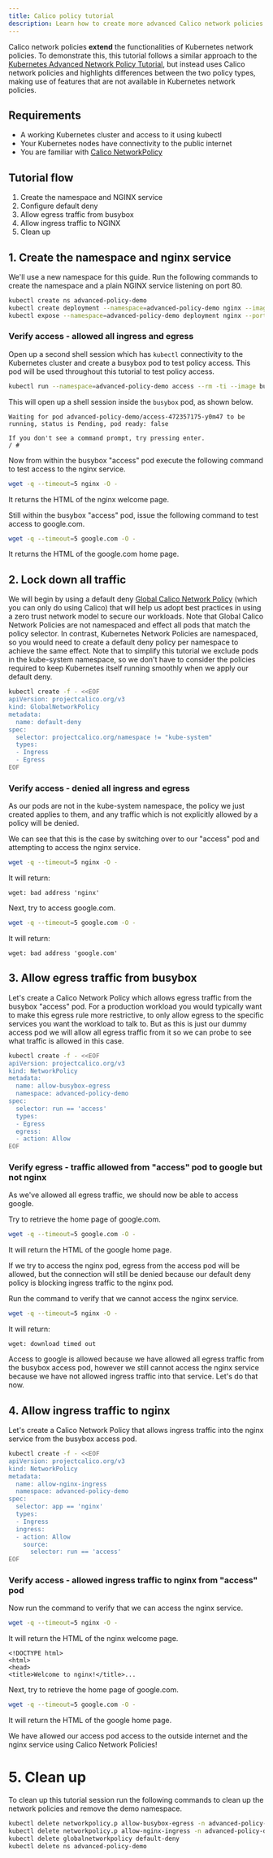 ```yaml
---
title: Calico policy tutorial
description: Learn how to create more advanced Calico network policies (namespace, allow and deny all ingress and egress).
---
```


Calico network policies **extend** the functionalities of Kubernetes network policies. To demonstrate this, this tutorial follows a similar approach to the [Kubernetes Advanced Network Policy Tutorial](../../get-started/training/tutorials/kubernetes-policy-advanced.mdx), but instead uses Calico network policies and highlights differences between the two policy types, making use of features that are not available in Kubernetes network policies.

## Requirements

- A working Kubernetes cluster and access to it using kubectl
- Your Kubernetes nodes have connectivity to the public internet
- You are familiar with [Calico NetworkPolicy](../beginners/calico-network-policy.mdx)

## Tutorial flow

1. Create the namespace and NGINX service
2. Configure default deny
3. Allow egress traffic from busybox
4. Allow ingress traffic to NGINX
5. Clean up

## 1. Create the namespace and nginx service

We'll use a new namespace for this guide. Run the following commands to create the namespace and a plain NGINX service listening on port 80.

```bash
kubectl create ns advanced-policy-demo
kubectl create deployment --namespace=advanced-policy-demo nginx --image=nginx
kubectl expose --namespace=advanced-policy-demo deployment nginx --port=80
```

### Verify access - allowed all ingress and egress

Open up a second shell session which has `kubectl` connectivity to the Kubernetes cluster and create a busybox pod to test policy access. This pod will be used throughout this tutorial to test policy access.

```bash
kubectl run --namespace=advanced-policy-demo access --rm -ti --image busybox /bin/sh
```

This will open up a shell session inside the `busybox` pod, as shown below.

```
Waiting for pod advanced-policy-demo/access-472357175-y0m47 to be running, status is Pending, pod ready: false

If you don't see a command prompt, try pressing enter.
/ #
```

Now from within the busybox "access" pod execute the following command to test access to the nginx service.

```bash
wget -q --timeout=5 nginx -O -
```

It returns the HTML of the nginx welcome page.

Still within the busybox "access" pod, issue the following command to test access to google.com.

```bash
wget -q --timeout=5 google.com -O -
```

It returns the HTML of the google.com home page.

## 2. Lock down all traffic

We will begin by using a default deny [Global Calico Network Policy](../../reference/resources/globalnetworkpolicy.mdx) (which you can only do using Calico) that will help us adopt best practices in using a zero trust network model to secure our workloads. Note that Global Calico Network Policies are not namespaced and effect all pods that match the policy selector. In contrast, Kubernetes Network Policies are namespaced, so you would need to create a default deny policy per namespace to achieve the same effect. Note that to simplify this tutorial we exclude pods in the kube-system namespace, so we don't have to consider the policies required to keep Kubernetes itself running smoothly when we apply our default deny.

```bash
kubectl create -f - <<EOF
apiVersion: projectcalico.org/v3
kind: GlobalNetworkPolicy
metadata:
  name: default-deny
spec:
  selector: projectcalico.org/namespace != "kube-system"
  types:
  - Ingress
  - Egress
EOF
```

### Verify access - denied all ingress and egress

As our pods are not in the kube-system namespace, the policy we just created applies to them, and any traffic which is not explicitly allowed by a policy will be denied.

We can see that this is the case by switching over to our "access" pod and attempting to access the nginx service.

```bash
wget -q --timeout=5 nginx -O -
```

It will return:

```
wget: bad address 'nginx'
```

Next, try to access google.com.

```bash
wget -q --timeout=5 google.com -O -
```

It will return:

```
wget: bad address 'google.com'
```

## 3. Allow egress traffic from busybox

Let's create a Calico Network Policy which allows egress traffic from the busybox "access" pod. For a production workload you would typically want to make this egress rule more restrictive, to only allow egress to the specific services you want the workload to talk to. But as this is just our dummy access pod we will allow all egress traffic from it so we can probe to see what traffic is allowed in this case.

```bash
kubectl create -f - <<EOF
apiVersion: projectcalico.org/v3
kind: NetworkPolicy
metadata:
  name: allow-busybox-egress
  namespace: advanced-policy-demo
spec:
  selector: run == 'access'
  types:
  - Egress
  egress:
  - action: Allow
EOF
```

### Verify egress - traffic allowed from "access" pod to google but not nginx

As we've allowed all egress traffic, we should now be able to access google.

Try to retrieve the home page of google.com.

```bash
wget -q --timeout=5 google.com -O -
```

It will return the HTML of the google home page.

If we try to access the nginx pod, egress from the access pod will be allowed, but the connection will still be denied because our default deny policy is
blocking ingress traffic to the nginx pod.

Run the command to verify that we cannot access the nginx service.

```bash
wget -q --timeout=5 nginx -O -
```

It will return:

```
wget: download timed out
```

Access to google is allowed because we have allowed all egress traffic from the busybox access pod, however we still cannot access the nginx service because we have not allowed ingress traffic into that service. Let's do that now.

## 4. Allow ingress traffic to nginx

Let's create a Calico Network Policy that allows ingress traffic into the nginx service from the busybox access pod.

```bash
kubectl create -f - <<EOF
apiVersion: projectcalico.org/v3
kind: NetworkPolicy
metadata:
  name: allow-nginx-ingress
  namespace: advanced-policy-demo
spec:
  selector: app == 'nginx'
  types:
  - Ingress
  ingress:
  - action: Allow
    source:
      selector: run == 'access'
EOF
```

### Verify access - allowed ingress traffic to nginx from "access" pod

Now run the command to verify that we can access the nginx service.

```bash
wget -q --timeout=5 nginx -O -
```

It will return the HTML of the nginx welcome page.

```
<!DOCTYPE html>
<html>
<head>
<title>Welcome to nginx!</title>...
```

Next, try to retrieve the home page of google.com.

```bash
wget -q --timeout=5 google.com -O -
```

It will return the HTML of the google home page.

We have allowed our access pod access to the outside internet and the nginx service using Calico Network Policies!

# 5. Clean up

To clean up this tutorial session run the following commands to clean up the network policies and remove the demo namespace.

```bash
kubectl delete networkpolicy.p allow-busybox-egress -n advanced-policy-demo
kubectl delete networkpolicy.p allow-nginx-ingress -n advanced-policy-demo
kubectl delete globalnetworkpolicy default-deny
kubectl delete ns advanced-policy-demo
```
